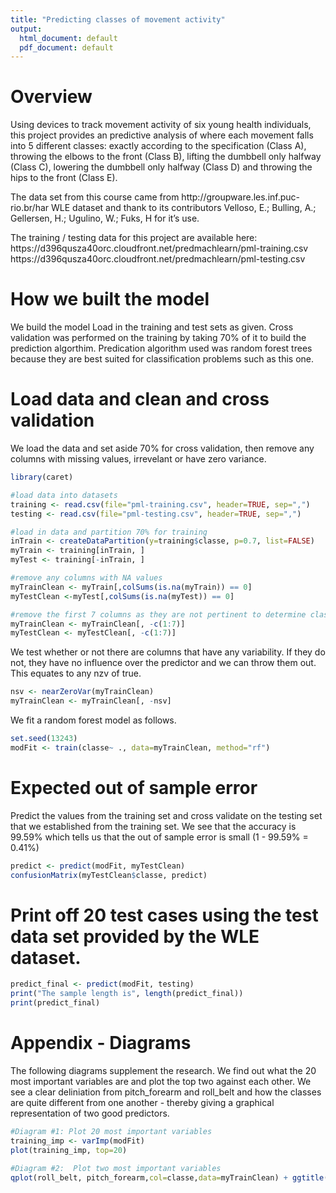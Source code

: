 ```yaml
---
title: "Predicting classes of movement activity"
output:
  html_document: default
  pdf_document: default
---
```


# Overview
Using devices to track movement activity of six young health individuals, this project provides an predictive analysis of where each movement falls into 5 different classes: exactly according to the specification (Class A), throwing the elbows to the front (Class B), lifting the dumbbell only halfway (Class C), lowering the dumbbell only halfway (Class D) and throwing the hips to the front (Class E).

The data set from this course came from http://groupware.les.inf.puc-rio.br/har WLE dataset and thank to its contributors Velloso, E.; Bulling, A.; Gellersen, H.; Ugulino, W.; Fuks, H for it's use.

The training / testing data for this project are available here:
https://d396qusza40orc.cloudfront.net/predmachlearn/pml-training.csv
https://d396qusza40orc.cloudfront.net/predmachlearn/pml-testing.csv

# How we built the model
We build the  model Load in the training and test sets as given.  Cross validation was performed on the training by taking 70% of it to build the prediction algorthim.  Predication algorithm used was random forest trees because they are best suited for classification problems such as this one.

# Load data and clean and cross validation

We load the data and set aside 70% for cross validation, then remove any columns with missing values, irrevelant or have zero variance.
```r
library(caret)

#load data into datasets 
training <- read.csv(file="pml-training.csv", header=TRUE, sep=",")
testing <- read.csv(file="pml-testing.csv", header=TRUE, sep=",")

#load in data and partition 70% for training
inTrain <- createDataPartition(y=training$classe, p=0.7, list=FALSE)
myTrain <- training[inTrain, ]
myTest <- training[-inTrain, ]

#remove any columns with NA values 
myTrainClean <- myTrain[,colSums(is.na(myTrain)) == 0]
myTestClean <-myTest[,colSums(is.na(myTest)) == 0]

#remove the first 7 columns as they are not pertinent to determine classe
myTrainClean <- myTrainClean[, -c(1:7)]
myTestClean <- myTestClean[, -c(1:7)]
```


We test whether or not there are columns that have any variability.  If they do not, they have no influence over the predictor and we can throw them out.  This equates to any nzv of true. 
```r
nsv <- nearZeroVar(myTrainClean)
myTrainClean <- myTrainClean[, -nsv]
```


We fit a random forest model as follows.
```r
set.seed(13243)
modFit <- train(classe~ ., data=myTrainClean, method="rf")
```

# Expected out of sample error
Predict the values from the training set and cross validate on the testing set that we established from the training set.  We see that the accuracy is 99.59% which tells us that the out of sample error is small (1 - 99.59% = 0.41%)
```r
predict <- predict(modFit, myTestClean)
confusionMatrix(myTestClean$classe, predict)
```

# Print off 20 test cases using the test data set provided by the WLE dataset.  
```r
predict_final <- predict(modFit, testing)
print("The sample length is", length(predict_final))
print(predict_final)

```

# Appendix - Diagrams
The following diagrams supplement the research.  We find out what the 20 most important variables are and plot the top two against each other.  We see a clear deliniation from pitch_forearm and roll_belt and how the classes are quite different from one another - thereby giving a graphical representation of two good predictors. 
```r

#Diagram #1: Plot 20 most important variables
training_imp <- varImp(modFit)
plot(training_imp, top=20)

#Diagram #2:  Plot two most important variables
qplot(roll_belt, pitch_forearm,col=classe,data=myTrainClean) + ggtitle("Comparing Classes across the two most important predictors in model")
```


